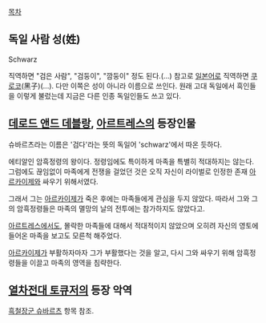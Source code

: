 [[목차]]

== 독일 사람 성(姓) ==
Schwarz

직역하면 "검은 사람", "검둥이", "깜둥이" 정도 된다.(...) 참고로 [[일본어]]로 직역하면 [[쿠로코]](黑子)(...). 다만 이쪽은 성이 아니라 이름으로 쓰인다. 원래 고대 독일에서 흑인들을 이렇게 불렀는데 지금은 다른 인종 독일인들도 쓰고 있다.
== [[데로드 앤드 데블랑]], [[아르트레스]]의 등장인물 ==
슈바르츠라는 이름은 '검다'라는 뜻의 독일어 'schwarz'에서 따온 듯하다.

에티알인 암흑정령의 왕이다. 정령임에도 특이하게 마족을 특별히 적대하지는 않는다. 그럼에도 끊임없이 마족에게 전쟁을 걸었던 것은 오직 자신이 라이벌로 인정한 존재 [[아르카이제]]와 싸우기 위해서였다. 

그래서 그는 [[아르카이제]]가 죽은 후에는 마족들에게 관심을 두지 않았다. 따라서 그와 그의 암흑정령들은 마족의 멸망의 날의 전투에는 참가하지도 않았다고.

[[아르트레스]]에서도, 몰락한 마족들에 대해서 적대적이지 않았으며 오히려 자신의 영토에 들어온 마족을 보고도 모른척 해주었다.

[[아르카이제]]가 부활하자마자 그가 부활했다는 것을 알고, 다시 그와 싸우기 위해 암흑정령들을 이끌고 마족의 영역을 침략한다.

== [[열차전대 토큐저]]의 등장 악역 ==
[[흑철장군 슈바르츠]] 항목 참조.
